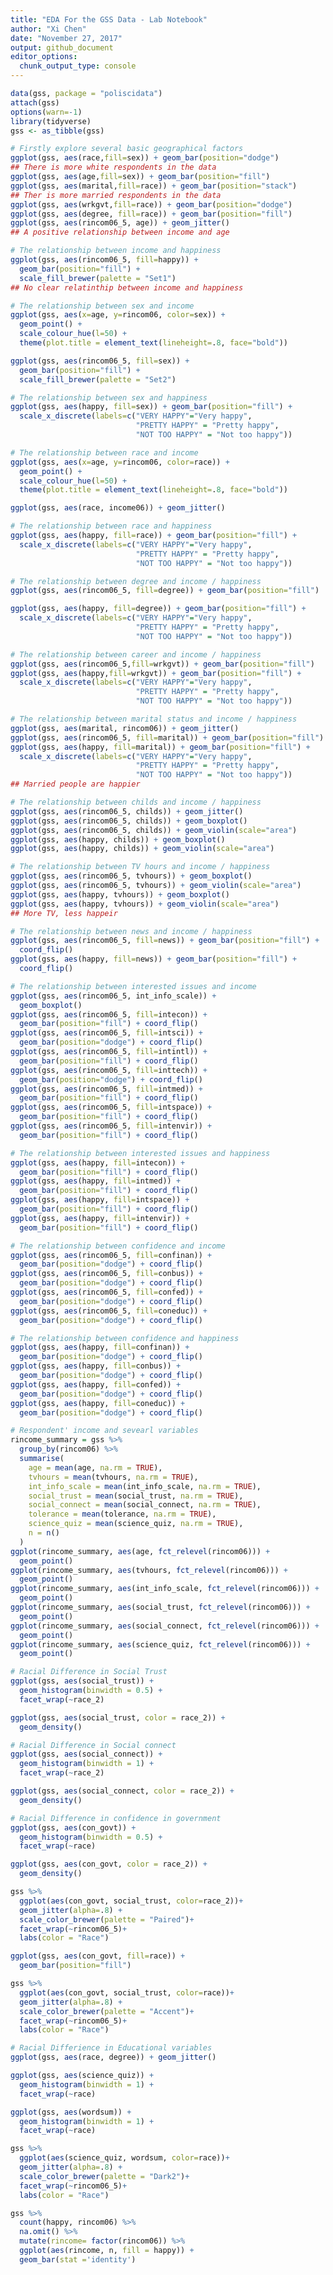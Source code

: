 ```yaml
---
title: "EDA For the GSS Data - Lab Notebook"
author: "Xi Chen"
date: "November 27, 2017"
output: github_document
editor_options: 
  chunk_output_type: console
---
```


```r
data(gss, package = "poliscidata")
attach(gss)
options(warn=-1)
library(tidyverse)
gss <- as_tibble(gss)

# Firstly explore several basic geographical factors
ggplot(gss, aes(race,fill=sex)) + geom_bar(position="dodge")
## There is more white respondents in the data
ggplot(gss, aes(age,fill=sex)) + geom_bar(position="fill")
ggplot(gss, aes(marital,fill=race)) + geom_bar(position="stack")
## Ther is more married respondents in the data
ggplot(gss, aes(wrkgvt,fill=race)) + geom_bar(position="dodge")
ggplot(gss, aes(degree, fill=race)) + geom_bar(position="fill")
ggplot(gss, aes(rincom06_5, age)) + geom_jitter()
## A positive relationship between income and age

# The relationship between income and happiness 
ggplot(gss, aes(rincom06_5, fill=happy)) + 
  geom_bar(position="fill") + 
  scale_fill_brewer(palette = "Set1")
## No clear relatinthip between income and happiness

# The relationship between sex and income
ggplot(gss, aes(x=age, y=rincom06, color=sex)) + 
  geom_point() +
  scale_colour_hue(l=50) + 
  theme(plot.title = element_text(lineheight=.8, face="bold"))

ggplot(gss, aes(rincom06_5, fill=sex)) + 
  geom_bar(position="fill") + 
  scale_fill_brewer(palette = "Set2")

# The relationship between sex and happiness
ggplot(gss, aes(happy, fill=sex)) + geom_bar(position="fill") +
  scale_x_discrete(labels=c("VERY HAPPY"="Very happy", 
                            "PRETTY HAPPY" = "Pretty happy", 
                            "NOT TOO HAPPY" = "Not too happy"))

# The relationship between race and income 
ggplot(gss, aes(x=age, y=rincom06, color=race)) + 
  geom_point() +
  scale_colour_hue(l=50) + 
  theme(plot.title = element_text(lineheight=.8, face="bold"))

ggplot(gss, aes(race, income06)) + geom_jitter()

# The relationship between race and happiness
ggplot(gss, aes(happy, fill=race)) + geom_bar(position="fill") +
  scale_x_discrete(labels=c("VERY HAPPY"="Very happy", 
                            "PRETTY HAPPY" = "Pretty happy", 
                            "NOT TOO HAPPY" = "Not too happy"))

# The relationship between degree and income / happiness 
ggplot(gss, aes(rincom06_5, fill=degree)) + geom_bar(position="fill")

ggplot(gss, aes(happy, fill=degree)) + geom_bar(position="fill") +
  scale_x_discrete(labels=c("VERY HAPPY"="Very happy", 
                            "PRETTY HAPPY" = "Pretty happy", 
                            "NOT TOO HAPPY" = "Not too happy"))

# The relationship between career and income / happiness 
ggplot(gss, aes(rincom06_5,fill=wrkgvt)) + geom_bar(position="fill")
ggplot(gss, aes(happy,fill=wrkgvt)) + geom_bar(position="fill") +
  scale_x_discrete(labels=c("VERY HAPPY"="Very happy", 
                            "PRETTY HAPPY" = "Pretty happy", 
                            "NOT TOO HAPPY" = "Not too happy"))

# The relationship between marital status and income / happiness
ggplot(gss, aes(marital, rincom06)) + geom_jitter()
ggplot(gss, aes(rincom06_5, fill=marital)) + geom_bar(position="fill")
ggplot(gss, aes(happy, fill=marital)) + geom_bar(position="fill") +
  scale_x_discrete(labels=c("VERY HAPPY"="Very happy", 
                            "PRETTY HAPPY" = "Pretty happy", 
                            "NOT TOO HAPPY" = "Not too happy"))
## Married people are happier

# The relationship between childs and income / happiness
ggplot(gss, aes(rincom06_5, childs)) + geom_jitter()
ggplot(gss, aes(rincom06_5, childs)) + geom_boxplot()
ggplot(gss, aes(rincom06_5, childs)) + geom_violin(scale="area")
ggplot(gss, aes(happy, childs)) + geom_boxplot()
ggplot(gss, aes(happy, childs)) + geom_violin(scale="area")

# The relationship between TV hours and income / happiness
ggplot(gss, aes(rincom06_5, tvhours)) + geom_boxplot()
ggplot(gss, aes(rincom06_5, tvhours)) + geom_violin(scale="area")
ggplot(gss, aes(happy, tvhours)) + geom_boxplot()
ggplot(gss, aes(happy, tvhours)) + geom_violin(scale="area")
## More TV, less happeir

# The relationship between news and income / happiness
ggplot(gss, aes(rincom06_5, fill=news)) + geom_bar(position="fill") + 
  coord_flip()
ggplot(gss, aes(happy, fill=news)) + geom_bar(position="fill") + 
  coord_flip()

# The relationship between interested issues and income
ggplot(gss, aes(rincom06_5, int_info_scale)) + 
  geom_boxplot()
ggplot(gss, aes(rincom06_5, fill=intecon)) + 
  geom_bar(position="fill") + coord_flip()
ggplot(gss, aes(rincom06_5, fill=intsci)) + 
  geom_bar(position="dodge") + coord_flip()
ggplot(gss, aes(rincom06_5, fill=intintl)) + 
  geom_bar(position="fill") + coord_flip()
ggplot(gss, aes(rincom06_5, fill=inttech)) + 
  geom_bar(position="dodge") + coord_flip()
ggplot(gss, aes(rincom06_5, fill=intmed)) + 
  geom_bar(position="fill") + coord_flip()
ggplot(gss, aes(rincom06_5, fill=intspace)) + 
  geom_bar(position="fill") + coord_flip()
ggplot(gss, aes(rincom06_5, fill=intenvir)) + 
  geom_bar(position="fill") + coord_flip()

# The relationship between interested issues and happiness
ggplot(gss, aes(happy, fill=intecon)) + 
  geom_bar(position="fill") + coord_flip()
ggplot(gss, aes(happy, fill=intmed)) + 
  geom_bar(position="fill") + coord_flip()
ggplot(gss, aes(happy, fill=intspace)) + 
  geom_bar(position="fill") + coord_flip()
ggplot(gss, aes(happy, fill=intenvir)) + 
  geom_bar(position="fill") + coord_flip()

# The relationship between confidence and income
ggplot(gss, aes(rincom06_5, fill=confinan)) + 
  geom_bar(position="dodge") + coord_flip()
ggplot(gss, aes(rincom06_5, fill=conbus)) + 
  geom_bar(position="dodge") + coord_flip()
ggplot(gss, aes(rincom06_5, fill=confed)) + 
  geom_bar(position="dodge") + coord_flip()
ggplot(gss, aes(rincom06_5, fill=coneduc)) + 
  geom_bar(position="dodge") + coord_flip()

# The relationship between confidence and happiness
ggplot(gss, aes(happy, fill=confinan)) + 
  geom_bar(position="dodge") + coord_flip()
ggplot(gss, aes(happy, fill=conbus)) + 
  geom_bar(position="dodge") + coord_flip()
ggplot(gss, aes(happy, fill=confed)) + 
  geom_bar(position="dodge") + coord_flip()
ggplot(gss, aes(happy, fill=coneduc)) + 
  geom_bar(position="dodge") + coord_flip()

# Respondent' income and sevearl variables
rincome_summary = gss %>%
  group_by(rincom06) %>%
  summarise(
    age = mean(age, na.rm = TRUE),
    tvhours = mean(tvhours, na.rm = TRUE),
    int_info_scale = mean(int_info_scale, na.rm = TRUE),
    social_trust = mean(social_trust, na.rm = TRUE),
    social_connect = mean(social_connect, na.rm = TRUE),
    tolerance = mean(tolerance, na.rm = TRUE),
    science_quiz = mean(science_quiz, na.rm = TRUE),
    n = n()
  )
ggplot(rincome_summary, aes(age, fct_relevel(rincom06))) +
  geom_point()
ggplot(rincome_summary, aes(tvhours, fct_relevel(rincom06))) +
  geom_point()
ggplot(rincome_summary, aes(int_info_scale, fct_relevel(rincom06))) +
  geom_point()
ggplot(rincome_summary, aes(social_trust, fct_relevel(rincom06))) +
  geom_point()
ggplot(rincome_summary, aes(social_connect, fct_relevel(rincom06))) +
  geom_point()
ggplot(rincome_summary, aes(science_quiz, fct_relevel(rincom06))) +
  geom_point()

# Racial Difference in Social Trust
ggplot(gss, aes(social_trust)) + 
  geom_histogram(binwidth = 0.5) + 
  facet_wrap(~race_2)

ggplot(gss, aes(social_trust, color = race_2)) + 
  geom_density() 

# Racial Difference in Social connect
ggplot(gss, aes(social_connect)) + 
  geom_histogram(binwidth = 1) + 
  facet_wrap(~race_2)

ggplot(gss, aes(social_connect, color = race_2)) + 
  geom_density() 

# Racial Difference in confidence in government
ggplot(gss, aes(con_govt)) + 
  geom_histogram(binwidth = 0.5) + 
  facet_wrap(~race)

ggplot(gss, aes(con_govt, color = race_2)) + 
  geom_density() 

gss %>% 
  ggplot(aes(con_govt, social_trust, color=race_2))+
  geom_jitter(alpha=.8) +
  scale_color_brewer(palette = "Paired")+
  facet_wrap(~rincom06_5)+
  labs(color = "Race")

ggplot(gss, aes(con_govt, fill=race)) + 
  geom_bar(position="fill")

gss %>% 
  ggplot(aes(con_govt, social_trust, color=race))+
  geom_jitter(alpha=.8) +
  scale_color_brewer(palette = "Accent")+
  facet_wrap(~rincom06_5)+
  labs(color = "Race")

# Racial Differience in Educational variables
ggplot(gss, aes(race, degree)) + geom_jitter()

ggplot(gss, aes(science_quiz)) + 
  geom_histogram(binwidth = 1) + 
  facet_wrap(~race)

ggplot(gss, aes(wordsum)) + 
  geom_histogram(binwidth = 1) + 
  facet_wrap(~race)

gss %>% 
  ggplot(aes(science_quiz, wordsum, color=race))+
  geom_jitter(alpha=.8) +
  scale_color_brewer(palette = "Dark2")+
  facet_wrap(~rincom06_5)+
  labs(color = "Race")


```



```r
gss %>%
  count(happy, rincom06) %>%
  na.omit() %>%
  mutate(rincome= factor(rincom06)) %>%
  ggplot(aes(rincome, n, fill = happy)) + 
  geom_bar(stat ='identity')
  
  
  
```

